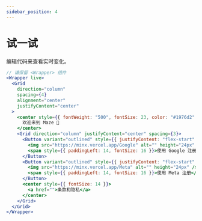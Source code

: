 ```yaml
---
sidebar_position: 4
---
```


# 试一试

编辑代码来查看实时变化。

```jsx live
// 请保留 <Wrapper> 组件
<Wrapper live>
  <Grid
    direction="column"
    spacing={4}
    alignment="center"
    justifyContent="center"
  >
    <center style={{ fontWeight: "500", fontSize: 23, color: "#1976d2" }}>
      欢迎来到 Maze 👏
    </center>
    <Grid direction="column" justifyContent="center" spacing={3}>
      <Button variant="outlined" style={{ justifyContent: "flex-start" }}>
        <img src="https://minx.vercel.app/Google" alt="" height="24px" />
        <span style={{ paddingLeft: 14, fontSize: 16 }}>使用 Google 注册</span>
      </Button>
      <Button variant="outlined" style={{ justifyContent: "flex-start" }}>
        <img src="https://minx.vercel.app/Meta" alt="" height="24px" />
        <span style={{ paddingLeft: 14, fontSize: 16 }}>使用 Meta 注册</span>
      </Button>
      <center style={{ fontSize: 14 }}>
        <a href="">条款和隐私</a>
      </center>
    </Grid>
  </Grid>
</Wrapper>
```

